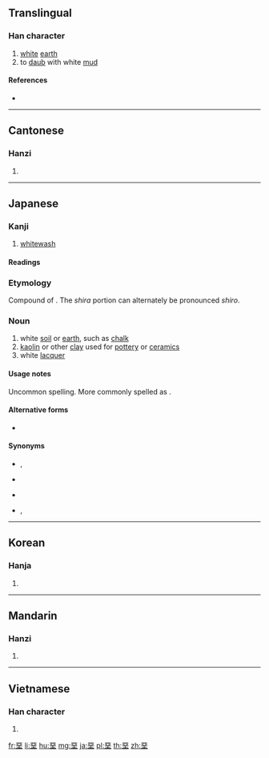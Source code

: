 {{also|垩|聖}}
==Translingual==

===Han character===
{{Han char|rn=32|rad=土|as=08|sn=11|four=10104|canj=MMG|ids=⿱亞土}}

# [[white]] [[earth]]
# to [[daub]] with white [[mud]]

====References====
* {{Han ref|kx=0232.080|dkj=05215|dj=0469.100|hdz=10449.060|uh=580A|ud=22538|bh=B0EE|bd=45294}}

----

==Cantonese==

===Hanzi===
{{yue-hanzi|jyut=[[ok3]]|y=ok3|sim=垩}}

# {{defn|lang=yue|sort=土08}}

----

==Japanese==

===Kanji===
{{ja-kanji|grade=uc|rs=土08}}

# [[whitewash]]

====Readings====
{{ja-readings
|goon=[[あく]] (aku)
|kanon=[[あく]] (aku)
|kanyoon=[[あ]] (a)
|on=[[お]] (o)
|kun=[[いろつち]] (irotsuchi), [[しらつち]] (shiratsuchi), [[しろつち]] (shirotsuchi)
}}

===Etymology===
Compound of {{compound|lang=ja|sort=しらつち|白|tr1=しら, shira|t1=white|土|tr2=つち, tsuchi|t2=earth, soil}}. The ''shira'' portion can alternately be pronounced ''shiro''.

===Noun===
{{ja-noun|しらつち}}

{{ja-noun|しろつち}}

# white [[soil]] or [[earth]], such as [[chalk]]
# [[kaolin]] or other [[clay]] used for [[pottery]] or [[ceramics]]
# white [[lacquer]]

====Usage notes====
Uncommon spelling. More commonly spelled as {{l|ja|白土}}.

====Alternative forms====
* {{l|ja|白土|tr=[[しらつち]], ''[[shiratsuchi]]''; [[しろつち]], ''[[shirotsuchi]]''}}

====Synonyms====
* {{sense|white soil or earth}} {{l|ja|白亜}}, {{l|ja|白堊|tr=[[はくあ]], ''[[hakua#Japanese|hakua]]''}}
* {{sense|white soil or earth}} {{l|ja|白土|tr=[[はくど]], ''[[hakudo#Japanese|hakudo]]''}}
* {{sense|potter's clay}} {{l|ja|陶土|tr=[[とうど]], ''[[tōdo#Japanese|tōdo]]''}}
* {{sense|white lacquer}} {{l|ja|白亜}}, {{l|ja|白堊|tr=[[はくあ]], ''[[hakua#Japanese|hakua]]''}}

----

==Korean==

===Hanja===
{{ko-hanja|hangeul=악|rv=ak|mr=ak}}

# {{defn|lang=ko|sort=土08}}

----

==Mandarin==

===Hanzi===
{{cmn-hanzi|sim=垩|pin=[[è]] ([[e4]])|wg=o<sup>4</sup>}}

# {{defn|lang=cmn|sort=土08}}

----

==Vietnamese==

===Han character===
{{vi-hantu|[[ác]]|rs=土08}}

# {{defn|lang=vi|sort=土08}}

[[fr:堊]]
[[li:堊]]
[[hu:堊]]
[[mg:堊]]
[[ja:堊]]
[[pl:堊]]
[[th:堊]]
[[zh:堊]]